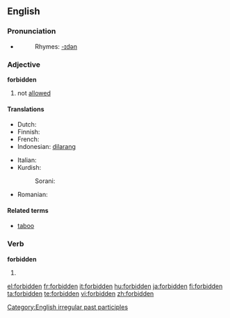 ==English==
{{wikipedia}}

===Pronunciation===
* {{IPA|/'foɻbɪdən/}}
*:Rhymes: [[Rhymes:English:-ɪdən|-ɪdən]]

===Adjective===
'''forbidden'''

# not [[allowed]]

====Translations====
{{top}}
* Dutch: {{t-|nl|verboden}}
* Finnish: {{t-|fi|kielletty}}
* French: {{t+|fr|interdit}}
* Indonesian: [[dilarang]]
{{mid}}
* Italian: {{t+|it|vietato}}
* Kurdish: 
*: Sorani: {{t|ku|قه‌ده‌غه‌|tr=qadagha|sc=KUchar}}
* Romanian: {{t-|ro|interzis}}
{{bottom}}

====Related terms====
*[[taboo]]

===Verb===
'''forbidden'''
# {{past participle of|[[forbid]]}}

[[Category:English irregular past participles]]

[[el:forbidden]]
[[fr:forbidden]]
[[it:forbidden]]
[[hu:forbidden]]
[[ja:forbidden]]
[[fi:forbidden]]
[[ta:forbidden]]
[[te:forbidden]]
[[vi:forbidden]]
[[zh:forbidden]]